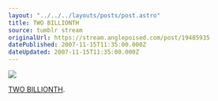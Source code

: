 ```yaml
---
layout: "../../../layouts/posts/post.astro"
title: TWO BILLIONTH
source: tumblr stream
originalUrl: https://stream.anglepoised.com/post/19485935
datePublished: 2007-11-15T11:35:00.000Z
dateUpdated: 2007-11-15T11:35:00.000Z
---
```


![](/images/notes/two-billionth.jpg)

[TWO BILLIONTH](http://www.flickr.com/photos/88646149@N00/2000000000/).
